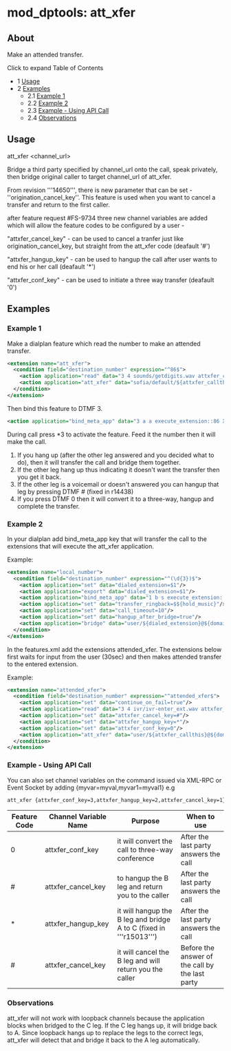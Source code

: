 
# mod_dptools: att_xfer 

 

## About

Make an attended transfer. 

Click to expand Table of Contents

* 1 [Usage](#usage)
* 2 [Examples](#examples)  
   * 2.1 [Example 1](#example-1)  
   * 2.2 [Example 2](#example-1)  
   * 2.3 [Example - Using API Call](#example---using-api-call)  
   * 2.4 [Observations](#observations)

## Usage

att\_xfer \<channel\_url>

Bridge a third party specified by channel\_url onto the call, speak privately, then bridge original caller to target channel\_url of att\_xfer.

From revision '''14650''', there is new parameter that can be set - ''origination\_cancel\_key''. This feature is used when you want to cancel a transfer and return to the first caller.

after feature request #FS-9734 three new channel variables are added which will allow the feature codes to be configured by a user -

"attxfer\_cancel\_key" - can be used to cancel a tranfer just like origination\_cancel\_key, but straight from the att\_xfer code (deafault '#')

"attxfer\_hangup\_key" - can be used to hangup the call after user wants to end his or her call  (deafault '\*')

"attxfer\_conf\_key" - can be used to initiate a three way transfer (deafault '0')

## Examples

### Example 1

Make a dialplan feature which read the number to make an attended transfer.

```xml
<extension name="att_xfer">
  <condition field="destination_number" expression="^86$">
    <action application="read" data="3 4 sounds/getdigits.wav attxfer_callthis 30000 #"/>
    <action application="att_xfer" data="sofia/default/${attxfer_callthis}"/>
  </condition>
</extension>
```

Then bind this feature to DTMF 3.

```xml
<action application="bind_meta_app" data="3 a a execute_extension::86 XML features"/>
```

During call press \*3 to activate the feature. Feed it the number then it will make the call.

1. If you hang up (after the other leg answered and you decided what to do), then it will transfer the call and bridge them together.
2. If the other leg hang up thus indicating it doesn't want the transfer then you get it back.
3. If the other leg is a voicemail or doesn't answered you can hangup that leg by pressing DTMF # (fixed in r14438)
4. If you press DTMF 0 then it will convert it to a three-way, hangup and complete the transfer.

### Example 2

In your dialplan add bind\_meta\_app key that will transfer the call to the extensions that will execute the att\_xfer application.

Example:

```xml
<extension name="local_number">
  <condition field="destination_number" expression="^(\d{3})$">
    <action application="set" data="dialed_extension=$1"/>
    <action application="export" data="dialed_extension=$1"/>
    <action application="bind_meta_app" data="1 b s execute_extension::attended_xfer XML features"/>
    <action application="set" data="transfer_ringback=$${hold_music}"/>
    <action application="set" data="call_timeout=10"/>
    <action application="set" data="hangup_after_bridge=true"/>
    <action application="bridge" data="user/${dialed_extension}@${domain_name}"/>
  </condition>
</extension>
```

In the features.xml add the extensions attended\_xfer. The extensions below first waits for input from the user (30sec) and then makes attended transfer to the entered extension.

Example:

```xml
<extension name="attended_xfer">
  <condition field="destination_number" expression="^attended_xfer$">
    <action application="set" data="continue_on_fail=true"/>
    <action application="read" data="3 4 ivr/ivr-enter_ext.wav attxfer_callthis 30000 #"/>
    <action application="set" data="attxfer_cancel_key=#"/>
    <action application="set" data="attxfer_hangup_key=*"/>
    <action application="set" data="attxfer_conf_key=0"/>
    <action application="att_xfer" data="user/${attxfer_callthis}@${domain_name}"/>
  </condition>
</extension>
```

### Example - Using API Call

You can also set channel variables on the command issued via XML-RPC or Event Socket by adding \{myvar=myval,myvar1=myval1} e.g

```xml
att_xfer {attxfer_conf_key=3,attxfer_hangup_key=2,attxfer_cancel_key=1}loopback/1000/context
```

| Feature Code | Channel Variable Name | Purpose                                                            | When to use                                     |
| ------------ | --------------------- | ------------------------------------------------------------------ | ----------------------------------------------- |
| 0            | attxfer\_conf\_key    | it will convert the call to three-way conference                   | After the last party answers the call           |
| #            | attxfer_cancel_key  | to hangup the B leg and return you to the caller                   | After the last party answers the call           |
| \*           | attxfer\_hangup\_key  | it will hangup the B leg and bridge A to C (fixed in '''r15013''') | After the last party answers the call           |
| #            | attxfer_cancel_key  | it will cancel the B leg and will return you the caller            | Before the answer of the call by the last party |

### Observations

att\_xfer will not work with loopback channels because the application blocks when bridged to the C leg. If the C leg hangs up, it will bridge back to A. Since loopback hangs up to replace the legs to the correct legs, att\_xfer will detect that and bridge it back to the A leg automatically.


